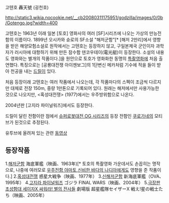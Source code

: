 고텐호 
轟天號 (굉천호)

http://static3.wikia.nocookie.net/__cb20080311175951/godzilla/images/0/0b/Gotengo.jpg?width=400

고텐호는 1963년 이래 일본 [토호] 영화사의 여러 [SF]시리즈에 나오는 가상의 만능전함의 이름이다. 
1899년 오시카와 슌로의 SF소설 "해저군함"[* [해저 2만리]에서 영향을 받은 해양모험소설로 원작에서는 고텐호는 등장하지 않고, 구일본제국 군인이자 과학자가 러시아에 대항하기 위해 만든  잠수함 덴코우테이(電光艇)이 등장한다. 소설의 내용도 영화와는 별개의 작품이다.]을 원안으로 토호가 영화화한 동명의 [[특촬]]영화에 처음 출연했다. 특징으로는 [공룡대전쟁 아이젠보그]의 1단변신 메카처럼 기수에 적을 들이 받아 천공을 내는 [[드릴]]이 있다.

처음 등장이래 고텐호는 여러 작품에서 나오는데, 각 작품마다의 스펙이 조금씩 다르지만 대체로 전장 150m, 중량 1만톤으로 기록되어 있다. 원래는 해저에서만 사용가능한 것으로 나오지만, <혹성대전쟁> (1977)에서는 우주방위함으로 나온다. 

2004년판 [고지라 파이널워즈]에서도 등장한다. 

드릴이 달린 전함이란 점에서 [[슈퍼로봇대전 OG 시리즈]]의 등장 전함인 [[쿠로가네]]의 모티브가 된것으로 추정된다.

유투브에  올려져 있는 관련  [http://www.youtube.com/watch?v=3xX2ko_iUI0 동영상]

== 등장작품 ==
1.[[해저군함]] 海底軍艦（映画、1963年)[* 토호의 특촬영화 가운데서도 손꼽히는 명작으로, 나중에 여러모로 [[우주전함 야마토]],[[신비한 바다의 나디아]]에게도 영향을 준 작품이다.]
2.[[혹성대전쟁]] 惑星大戦争（映画、1977年）
3.[[신해저군함]] 新海底軍艦（OVA、1995年）
4.[[고지라 파이널워즈]] ゴジラ FINAL WARS（映画、2004年）
5.[[극장판 초성함대 세이자X 싸워라! 별의 전사들]] 劇場版 超星艦隊セイザーX 戦え!星の戦士たち（映画、2005年）

